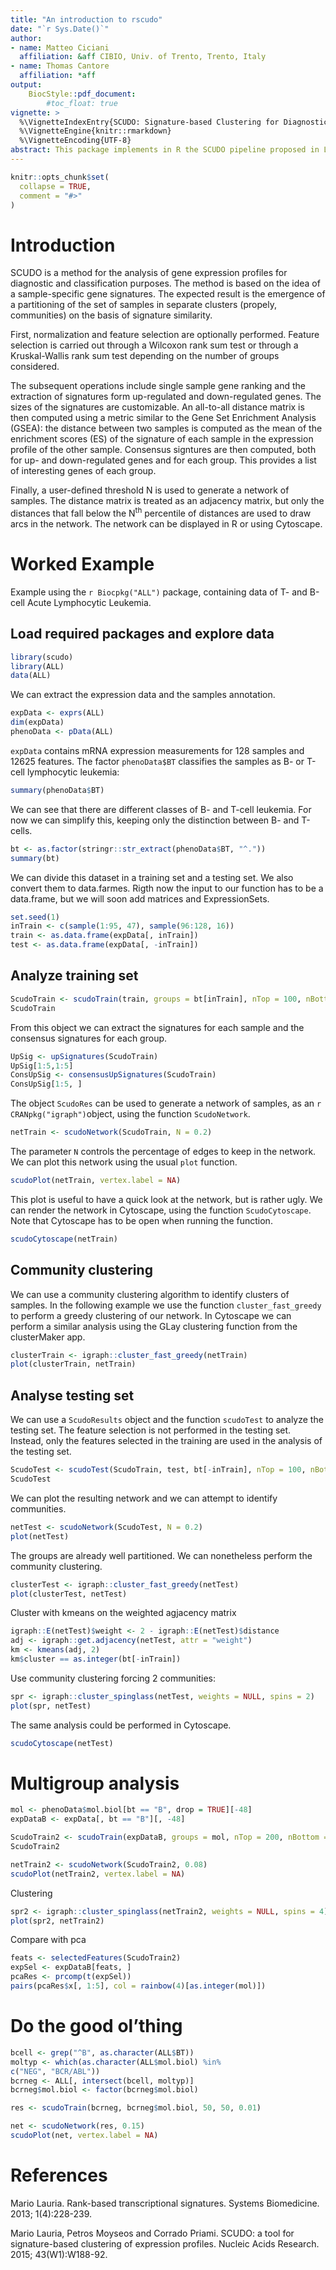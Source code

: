 ```yaml
---
title: "An introduction to rscudo"
date: "`r Sys.Date()`"
author:
- name: Matteo Ciciani
  affiliation: &aff CIBIO, Univ. of Trento, Trento, Italy
- name: Thomas Cantore
  affiliation: *aff
output:
    BiocStyle::pdf_document:
        #toc_float: true
vignette: >
  %\VignetteIndexEntry{SCUDO: Signature-based Clustering for Diagnostic Purposes}
  %\VignetteEngine{knitr::rmarkdown}
  %\VignetteEncoding{UTF-8}
abstract: This package implements in R the SCUDO pipeline proposed in Lauria (2013) and Lauria, Moyseos, Priami (2015).
---
```


```r
knitr::opts_chunk$set(
  collapse = TRUE,
  comment = "#>"
)
```

# Introduction

SCUDO is a method for the analysis of gene expression profiles for diagnostic and classification purposes. The method is based on the idea of a sample-specific gene signatures. The expected result is the emergence of a partitioning of the set of samples in separate clusters (propely, communities) on the basis of signature similarity.

First, normalization and feature selection are optionally performed. Feature selection is carried out through a Wilcoxon rank sum test or through a Kruskal-Wallis rank sum test depending on the number of groups considered.

The subsequent operations include single sample gene ranking and the extraction of signatures form up-regulated and down-regulated genes. The sizes of the signatures are customizable. An all-to-all distance matrix is then computed using a metric similar to the Gene Set Enrichment Analysis (GSEA): the distance between two samples is computed as the mean of the enrichment scores (ES) of the signature of each sample in the expression profile of the other sample. Consensus signtures are then computed, both for up- and down-regulated genes and for each group. This provides a list of interesting genes of each group.

Finally, a user-defined threshold N is used to generate a network of samples. The distance matrix is treated as an adjacency matrix, but only the distances that fall below the N^th^ percentile of distances are used to draw arcs in the network. The network can be displayed in R or using Cytoscape. 

# Worked Example

Example using the `r Biocpkg("ALL")` package, containing data of T- and B-cell Acute Lymphocytic Leukemia.

## Load required packages and explore data

```r
library(scudo)
library(ALL)
data(ALL)
```

We can extract the expression data and the samples annotation.

```r
expData <- exprs(ALL)
dim(expData)
phenoData <- pData(ALL)
```

`expData` contains mRNA expression measurements for 128 samples and 12625 features. The factor `phenoData$BT` classifies the samples as B- or T-cell lymphocytic leukemia:

```r
summary(phenoData$BT)
```

We can see that there are different classes of B- and T-cell leukemia. For now we can simplify this, keeping only the distinction between B- and T-cells.

```r
bt <- as.factor(stringr::str_extract(phenoData$BT, "^."))
summary(bt)
```

We can divide this dataset in a training set and a testing set. We also convert them to data.farmes. Rigth now the input to our function has to be a data.frame, but we will soon add matrices and ExpressionSets.

```r
set.seed(1)
inTrain <- c(sample(1:95, 47), sample(96:128, 16))
train <- as.data.frame(expData[, inTrain])
test <- as.data.frame(expData[, -inTrain])
```



## Analyze training set

```r
ScudoTrain <- scudoTrain(train, groups = bt[inTrain], nTop = 100, nBottom = 100, alpha = 0.1)
ScudoTrain
```

From this object we can extract the signatures for each sample and the consensus signatures for each group.

```r
UpSig <- upSignatures(ScudoTrain)
UpSig[1:5,1:5]
ConsUpSig <- consensusUpSignatures(ScudoTrain)
ConsUpSig[1:5, ]
```

The object `ScudoRes` can be used to generate a network of samples, as an `r CRANpkg("igraph")`object, using the function `ScudoNetwork`.

```r
netTrain <- scudoNetwork(ScudoTrain, N = 0.2)
```

The parameter `N` controls the percentage of edges to keep in the network. We can plot this network using the usual `plot` function.

```r
scudoPlot(netTrain, vertex.label = NA)
```

This plot is useful to have a quick look at the network, but is rather ugly. We can render the network in Cytoscape, using the function `ScudoCytoscape`. Note that Cytoscape has to be open when running the function.

```r
scudoCytoscape(netTrain)
```

## Community clustering

We can use a community clustering algorithm to identify clusters of samples. In the following example we use the function `cluster_fast_greedy` to perform a greedy clustering of our network. In Cytoscape we can perform a similar analysis using the GLay clustering function from the clusterMaker app.

```r
clusterTrain <- igraph::cluster_fast_greedy(netTrain)
plot(clusterTrain, netTrain)
```

## Analyse testing set

We can use a `ScudoResults` object and the function `scudoTest` to analyze the testing set. The feature selection is not performed in the testing set. Instead, only the features selected in the training are used in the analysis of the testing set.

```r
ScudoTest <- scudoTest(ScudoTrain, test, bt[-inTrain], nTop = 100, nBottom = 100)
ScudoTest
```

We can plot the resulting network and we can attempt to identify communities.

```r
netTest <- scudoNetwork(ScudoTest, N = 0.2)
plot(netTest)
```

The groups are already well partitioned. We can nonetheless perform the community clustering.

```r
clusterTest <- igraph::cluster_fast_greedy(netTest)
plot(clusterTest, netTest)
```

Cluster with kmeans on the weighted agjacency matrix

```r
igraph::E(netTest)$weight <- 2 - igraph::E(netTest)$distance
adj <- igraph::get.adjacency(netTest, attr = "weight")
km <- kmeans(adj, 2)
km$cluster == as.integer(bt[-inTrain])
```

Use community clustering forcing 2 communities:

```r
spr <- igraph::cluster_spinglass(netTest, weights = NULL, spins = 2)
plot(spr, netTest)
```



The same analysis could be performed in Cytoscape.

```r
scudoCytoscape(netTest)
```

# Multigroup analysis

```r
mol <- phenoData$mol.biol[bt == "B", drop = TRUE][-48]
expDataB <- expData[, bt == "B"][, -48]

ScudoTrain2 <- scudoTrain(expDataB, groups = mol, nTop = 200, nBottom = 200, alpha = 0.05)
ScudoTrain2
```

```r
netTrain2 <- scudoNetwork(ScudoTrain2, 0.08)
scudoPlot(netTrain2, vertex.label = NA)
```

Clustering


```r
spr2 <- igraph::cluster_spinglass(netTrain2, weights = NULL, spins = 4)
plot(spr2, netTrain2)
```


Compare with pca

```r
feats <- selectedFeatures(ScudoTrain2)
expSel <- expDataB[feats, ]
pcaRes <- prcomp(t(expSel))
pairs(pcaRes$x[, 1:5], col = rainbow(4)[as.integer(mol)])
```

# Do the good ol'thing

```r
bcell <- grep("^B", as.character(ALL$BT))
moltyp <- which(as.character(ALL$mol.biol) %in%
c("NEG", "BCR/ABL"))
bcrneg <- ALL[, intersect(bcell, moltyp)]
bcrneg$mol.biol <- factor(bcrneg$mol.biol)

res <- scudoTrain(bcrneg, bcrneg$mol.biol, 50, 50, 0.01)
```

```r
net <- scudoNetwork(res, 0.15)
scudoPlot(net, vertex.label = NA)
```




# References

Mario Lauria. Rank-based transcriptional signatures. Systems Biomedicine. 2013; 1(4):228-239.

Mario Lauria, Petros Moyseos and Corrado Priami. SCUDO: a tool for signature-based clustering of expression profiles. Nucleic Acids Research. 2015; 43(W1):W188-92.

